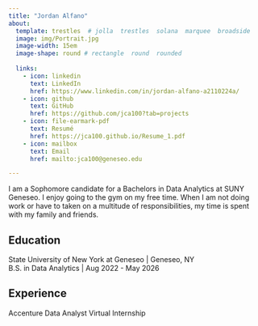 ```yaml
---
title: "Jordan Alfano" 
about:
  template: trestles  # jolla  trestles  solana  marquee  broadside
  image: img/Portrait.jpg 
  image-width: 15em
  image-shape: round # rectangle  round  rounded
  
  links:
    - icon: linkedin
      text: LinkedIn
      href: https://www.linkedin.com/in/jordan-alfano-a2110224a/
    - icon: github
      text: GitHub
      href: https://github.com/jca100?tab=projects
    - icon: file-earmark-pdf
      text: Resumé
      href: https://jca100.github.io/Resume_1.pdf
    - icon: mailbox
      text: Email
      href: mailto:jca100@geneseo.edu

---
```


I am a Sophomore candidate for a Bachelors in Data Analytics at SUNY Geneseo. I enjoy going to the gym on my free time. When I am not doing work or have to taken on a multitude of responsibilities, my time is spent with my family and friends. 


## Education

State University of New York at Geneseo | Geneseo, NY <br>
B.S. in Data Analytics | Aug 2022 - May 2026 <br>


## Experience
Accenture Data Analyst Virtual Internship 


